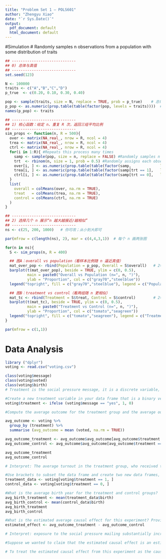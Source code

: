 ```yaml
---
title: "Problem Set 1 — POLS601"
author: "Zhengyu Xiao"
date: "`r Sys.Date()`"
output:
  pdf_document: default
  html_document: default
---
```

#Simulation
# Randomly samples n observations from a population with some distribution of traits
```r
## -----------------------------
## 0) 总体与真值
## -----------------------------
set.seed(123)

N <- 100000
traits <- c("A","B","C","D")
p_true  <- c(0.20, 0.10, 0.30, 0.40)

pop <- sample(traits, size = N, replace = TRUE, prob = p_true)    # 总体标签
p_pop <- as.numeric(prop.table(table(factor(pop, levels = traits))))  # 总体真值
names(p_pop) <- traits

## -----------------------------
## 1) 核心函数：给定 n、重复 R 次，返回三组平均比例
## -----------------------------
sim_props <- function(n, R = 500){
  over <- matrix(NA_real_, nrow = R, ncol = 4)
  trea <- matrix(NA_real_, nrow = R, ncol = 4)
  ctrl <- matrix(NA_real_, nrow = R, ncol = 4)
  for(i in 1:R){ #Repeats this process many times
    samp <- sample(pop, size = n, replace = FALSE) #Randomly samples n observations from a population with some distribution of traits
    trt  <- rbinom(n, size = 1, prob = 0.5) #Randomly assigns each observation to the treatment or control group with an equal probability
    over[i, ] <- as.numeric(prop.table(table(factor(samp,             levels = traits))))#每次迭代计算整个样本、treatment、control 三组的比例
    trea[i, ] <- as.numeric(prop.table(table(factor(samp[trt == 1],   levels = traits))))
    ctrl[i, ] <- as.numeric(prop.table(table(factor(samp[trt == 0],   levels = traits))))
  }
  list(
    overall = colMeans(over, na.rm = TRUE),
    treat   = colMeans(trea, na.rm = TRUE),
    control = colMeans(ctrl, na.rm = TRUE)
  )
}

## -----------------------------
## 2) 选择几个 n 展示“n 越大越接近/越相似”
## -----------------------------
ns <- c(25, 200, 1000)   # 你可改；从小到大即可

par(mfrow = c(length(ns), 2), mar = c(4,4,3,1))  # 每个 n 画两张图

for(n in ns){
  S <- sim_props(n, R = 400)

  ## 图A：overall vs population（看样本比例随 n 逼近真值）
  mat_over_pop <- rbind(Population = p_pop, Overall = S$overall)   # 2×4，作业要求 5：展示随着 n 增大，样本比例接近总体比例
  barplot(t(mat_over_pop), beside = TRUE, ylim = c(0, 0.5),
          main = paste0("Overall vs Population (n=", n, ")"),
          ylab = "Proportion", col = c("gray70","steelblue"))
  legend("topright", fill = c("gray70","steelblue"), legend = c("Population","Overall"), bty = "n")

  ## 图B：treatment vs control（看两组随 n 更相似）
  mat_tc <- rbind(Treatment = S$treat, Control = S$control)        # 2×4，展示随着 n 增大，treatment 与 control 比例更相似
  barplot(t(mat_tc), beside = TRUE, ylim = c(0, 0.5),
          main = paste0("Treatment vs Control (n=", n, ")"),
          ylab = "Proportion", col = c("tomato","seagreen"))
  legend("topright", fill = c("tomato","seagreen"), legend = c("Treatment","Control"), bty = "n")
}

par(mfrow = c(1,1))

```


# Data Analysis
```r
library ("dplyr")
voting <- read.csv("voting.csv")

class(voting$message)
class(voting$voted)
class(voting$birth)
# Treatment is the social pressure message, it is a discrete variable, the data type is character/string

#Create a new treatment variable in your data frame that is a binary version of the existing treatment variable. Your new variable should equal 1 if the observation was treated, and 0 otherwise.
voting$treatment <- ifelse (voting$message == "yes", 1, 0)

#Compute the average outcome for the treatment group and the average outcome for the control group. Interpret the results by writing 1-2 sentences about what these numbers mean substantively.

avg_outcome <- voting %>% 
  group_by (treatment) %>% 
  summarise (avg_outcome = mean (voted, na.rm = TRUE))

avg_outcome_treatment <- avg_outcome$avg_outcome[avg_outcome$treatment == 1]
avg_outcome_control <- avg_outcome$avg_outcome[avg_outcome$treatment == 0]

avg_outcome_treatment
avg_outcome_control

# Interpret: The average turnout in the treatment group, who received the social pressure message, was 37.8%, compared to 29.7% in the control group. This indicates that exposure to the social pressure mailing substantially increased the likelihood of voting, raising turnout by about 8 percentage points.

#Use brackets to subset the data frame and create two new data frames, one for the treatment group and one for the control group.
treatment_data <- voting[voting$treatment == 1, ]
control_data <- voting[voting$treatment == 0, ]

#What is the average birth year for the treatment and control groups?
avg_birth_treatment <- mean(treatment_data$birth)
avg_birth_control <- mean(control_data$birth)
avg_birth_treatment
avg_birth_control

#What is the estimated average causal effect for this experiment? Provide the calculated average effect and a substantive interpretation.
estimated_effect <- avg_outcome_treatment - avg_outcome_control

# Interpret: exposure to the social pressure mailing substantially increased the likelihood of voting, raising turnout by about 8 percentage points

#Suppose we wanted to claim that the estimated causal effect is an estimated effect for the entire U.S. population. What assumption would need to hold for us to make this claim?

# To treat the estimated causal effect from this experiment as the causal effect for the entire U.S. voting-eligible population, we need an external validity assumption. The sample of voters included in the study must be representative of the broader electorate in ways that matter for how the treatment operates, or else we must assume that the effect of receiving a social pressure mailing is constant across different subgroups of voters. In other words, the process by which these voters were sampled should not bias the relationship between the mailing and the decision to vote. In addition, the standard causal assumptions of randomized experiments must hold. The Stable Unit Treatment Value Assumption requires that one person’s turnout decision is not affected by whether others around them received a mailing, and that all treated voters were exposed to the same type of social pressure message. Finally, random assignment must be valid: each voter in the study must have had an equal chance of being assigned to the mailing or no-mailing condition, and this assignment must not be correlated with their underlying propensity to vote.

```


